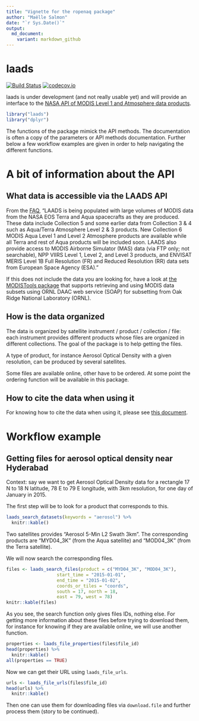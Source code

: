 ```yaml
---
title: "Vignette for the ropenaq package"
author: "Maëlle Salmon"
date: "`r Sys.Date()`"
output:
  md_document:
    variant: markdown_github
---
```

laads
=============

[![Build Status](https://travis-ci.org/masalmon/laads.svg?branch=master)](https://travis-ci.org/masalmon/laads)
[![codecov.io](https://codecov.io/github/masalmon/laads/coverage.svg?branch=master)](https://codecov.io/github/masalmon/laads?branch=master)

laads is under development (and not really usable yet) and will provide an interface to the [NASA API of MODIS Level 1 and Atmosphere data products](https://ladsweb.nascom.nasa.gov/data/api.html).

```r
library("laads")
library("dplyr")
```

The functions of the package mimick the API methods. The documentation is often a copy of the parameters or API methods documentation. Further below a few workflow examples are given in order to help navigating the different functions.

# A bit of information about the API

## What data is accessible via the LAADS API

From the [FAQ](http://modaps.nascom.nasa.gov/services/faq/), "LAADS is being populated with large volumes of MODIS data from the NASA EOS Terra and Aqua spacecrafts as they are produced. These data include Collection 5 and some earlier data from Collection 3 & 4 such as Aqua/Terra Atmosphere Level 2 & 3 products. New Collection 6 MODIS Aqua Level 1 and Level 2 Atmosphere products are available while all Terra and rest of Aqua products will be included soon. LAADS also provide access to MODIS Airborne Simulator (MAS) data (via FTP only; not searchable), NPP VIIRS Level 1, Level 2, and Level 3 products, and ENVISAT MERIS Level 1B Full Resolution (FR) and Reduced Resolution (RR) data sets from European Space Agency (ESA)."

If this does not include the data you are looking for, have a look at [the MODISTools package](https://github.com/seantuck12/MODISTools) that supports retrieving and using MODIS data subsets using ORNL DAAC web service (SOAP) for subsetting from Oak Ridge National Laboratory (ORNL).

## How is the data organized

The data is organized by satellite instrument / product / collection / file: each instrument provides different products whose files are organized in different collections. The goal of the package is to help getting the files. 

A type of product, for instance Aerosol Optical Density with a given resolution, can be produced by several satellites.

Some files are available online, other have to be ordered. At some point the ordering function will be available in this package.

## How to cite the data when using it

For knowing how to cite the data when using it, please see [this document](http://modaps.nascom.nasa.gov/services/faq/LAADS_Data-Use_Citation_Policies.pdf).

# Workflow example

## Getting files for aerosol optical density near Hyderabad

Context: say we want to get Aerosol Optical Density data for a rectangle 17 N to 18 N latitude, 78 E to 79 E longitude, with 3km resolution, for one day of January in 2015. 

The first step will be to look for a product that corresponds to this.

```r
laads_search_datasets(keywords = "aerosol") %>%
  knitr::kable()
```

Two satellites provides "Aerosol 5-Min L2 Swath 3km". The corresponding products are "MYD04_3K" (from the Aqua satellite) and "MOD04_3K" (from the Terra satellite).

We will now search the corresponding files.

```r
files <- laads_search_files(product = c("MYD04_3K", "MOD04_3K"),
                   start_time = "2015-01-01",
                   end_time = "2015-01-02",
                   coords_or_tiles = "coords",
                   south = 17, north = 18,
                   east = 79, west = 78) 
knitr::kable(files)
```

As you see, the search function only gives files IDs, nothing else. For getting more information about these files before trying to download them, for instance for knowing if they are available online, we will use another function.

```r
properties <- laads_file_properties(files$file_id) 
head(properties) %>%
  knitr::kable()
all(properties == TRUE)
```

Now we can get their URL using `laads_file_urls`.

```r
urls <- laads_file_urls(files$file_id) 
head(urls) %>%
  knitr::kable()

```

Then one can use them for downloading files via `download.file` and further process them (story to be continued).
